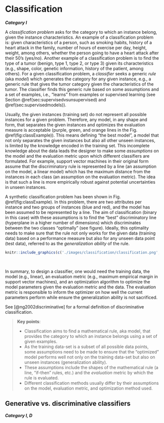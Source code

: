 # Classification
***Category I***

A *classification problem* asks for the category to which an instance belong, given the instance characteristics. An example of a classification problem is: given characteristics of a person, such as smoking habits, history of a heart attack in the family, number of hours of exercise per day, height, weight, among others, whether the person going to have a heart attack after their 50's (yes/no). Another example of a classification problem is to find the type of a tumor (benign, type 1, type 2, or type 3) given its characteristics (e.g., shape, color, genetic information, history of the patient, among others). For a given classification problem, a *classifier* seeks a generic *rule* (aka *model*) which generates the category for any given instance, e.g., a generic rule that gives the tumor category given the characteristics of the tumor. The classifier finds this generic rule based on some assumptions and a set of examples, i.e., "learns" from examples or supervised learning (see Section \@ref(sec:supervisedvsunsupervised) and \@ref(sec:supervisedmodels)). 

Usually, the given instances (training set) do not represent all possible instances for a given problem. Therefore, any model, in any shape and form, that separates the given instances and optimizes the evaluation measure is acceptable (purple, green, and orange lines in the Fig. \@ref(fig:classExample)). This means defining "the best model", a model that not only separates the given instances but also all other unseen instances, is limited by the knowledge encoded in the training set. This incomplete knowledge about the data leads the designer to make some *assumptions* on the model and the evaluation metric upon which different classifiers are formulated. For example, support vector machines in their original form assume that the discriminatory rule is represented by a line (an assumption on the model, a linear model) which has the maximum distance from the instances in each class (an assumption on the evaluation metric). The idea is that such a line is more empirically robust against potential uncertainties in unseen instances. 

A synthetic classification problem has been shown in Fig. \@ref(fig:classExample). In this problem, there are two attributes per instance and two groups of instances (blue and red), and the model has been assumed to be represented by a line. The aim of classification (binary in this case) with these assumptions is to find the "best" discriminatory line (hyperplane in a higher number of dimensions) which discriminates between the two classes "optimally" (see figure). Ideally, this optimality needs to make sure that the rule not only works for the given data (training data) based on a performance measure but also for any unseen data point (test data), referred to as the *generalization ability* of the rule.

```r
knitr::include_graphics(c('./images/classification/classification.png', './images/classification/classification_.png'))
```

&nbsp;


In summary, to design a classifier, one would need the training data, the model (e.g., linear), an evaluation metric (e.g., maximum empirical margin in support vector machines), and an optimization algorithm to optimize the model parameters given the evaluation metric and the data. The evaluation metric is responsible to inform the optimizer on how well the current parameters perform while ensure the generalization ability is not sacrificed. 

See [@ng2002discriminative] for a formal definition of discriminative classification. 

> **Key points**:
>
>* Classification aims to find a mathematical rule, aka model, that provides the category to which an instance belongs using a set of given examples.
>* As the training data-set is a subset of all possible data points, some assumptions need to be made to ensure that the "optimized" model performs well not only on the training data-set but also on unseen instances (generalization ability). 
>* These assumptions include the shapes of the mathematical rule (a line, "if-then" rules, etc.) and the *evaluation* metric by which the rule is evaluated.
>* Different classification methods usually differ by their assumptions on the model, evaluation metric, and optimization method used.

## Generative vs. discriminative classifiers
***Category I, D***

